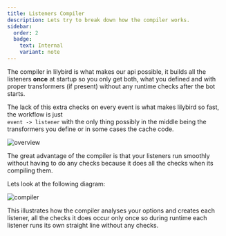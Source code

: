 ```yaml
---
title: Listeners Compiler
description: Lets try to break down how the compiler works.
sidebar:
  order: 2
  badge:
    text: Internal
    variant: note
---
```



The compiler in lilybird is what makes our api possible, it builds all the listeners **once** at startup so you only get both, what you defined and with proper transformers (if present) without any runtime checks after the bot starts.

The lack of this extra checks on every event is what makes lilybird so fast, the workflow is just<br/> `event -> listener` with the only thing possibly in the middle being the transformers you define or in some cases the cache code.

<Image src={overviewDiagram} alt="overview"/>

The great advantage of the compiler is that your listeners run smoothly without having to do any checks because it does all the checks when its compiling them.

Lets look at the following diagram:

<Image src={compilerDiagram} alt="compiler"/>

This illustrates how the compiler analyses your options and creates each listener, all the checks it does occur only once so during runtime each listener runs its own straight line without any checks.